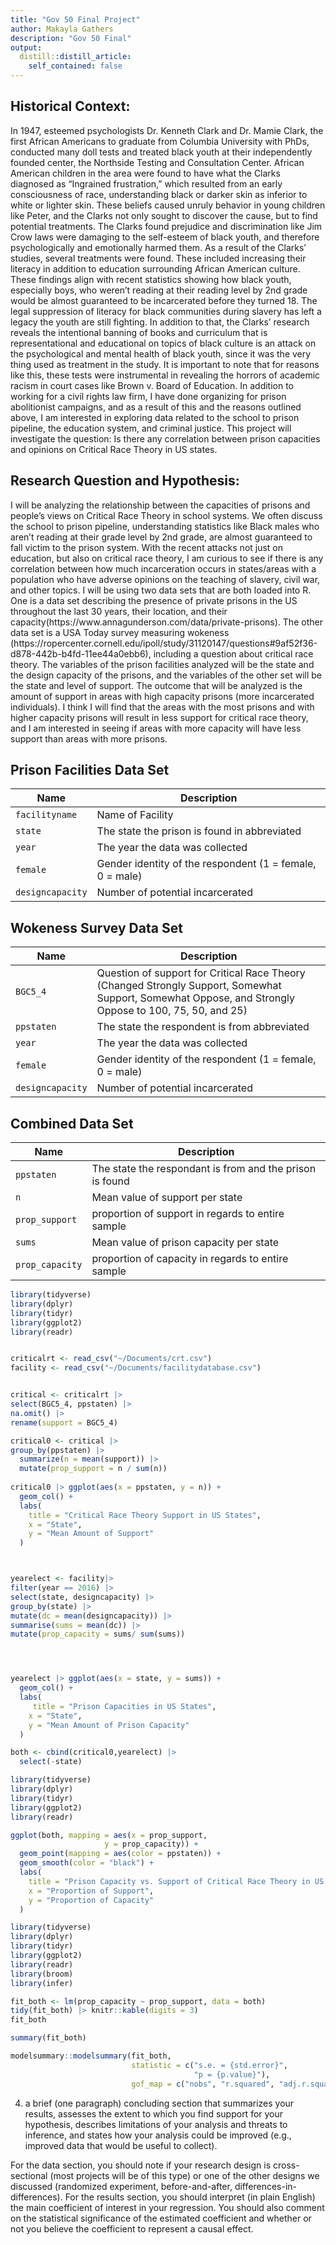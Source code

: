 ```yaml
---
title: "Gov 50 Final Project"
author: Makayla Gathers
description: "Gov 50 Final"
output:
  distill::distill_article:
    self_contained: false
---
```



## Historical Context: 
  In 1947, esteemed psychologists Dr. Kenneth Clark and Dr. Mamie Clark, the first African Americans to graduate from Columbia University with PhDs, conducted many doll tests and treated black youth at their independently founded center, the Northside Testing and Consultation Center. African American children in the area were found to have what the Clarks diagnosed as “Ingrained frustration,” which resulted from an early consciousness of race, understanding black or darker skin as inferior to white or lighter skin. These beliefs caused unruly behavior in young children like Peter, and the Clarks not only sought to discover the cause, but to find potential treatments. The Clarks found prejudice and discrimination like Jim Crow laws were damaging to the self-esteem of black youth, and therefore psychologically and emotionally harmed them. As a result of the Clarks’ studies, several treatments were found. These included increasing their literacy in addition to education surrounding African American culture. 
  These findings align with recent statistics showing how black youth, especially boys, who weren’t reading at their reading level by 2nd grade would be almost guaranteed to be incarcerated before they turned 18. The legal suppression of literacy for black communities during slavery has left a legacy the youth are still fighting. In addition to that, the Clarks’ research reveals the intentional banning of books and curriculum that is representational and educational on topics of black culture is an attack on the psychological and mental health of black youth, since it was the very thing used as treatment in the study. It is important to note that for reasons like this, these tests were instrumental in revealing the horrors of academic racism in court cases like Brown v. Board of Education.
	In addition to working for a civil rights law firm, I have done organizing for prison abolitionist campaigns, and as a result of this and the reasons outlined above, I am interested in exploring data related to the school to prison pipeline, the education system, and criminal justice. This project will investigate the question: Is there any correlation between prison capacities and opinions on Critical Race Theory in US states. 
	
## Research Question and Hypothesis: 
  I will be analyzing the relationship between the capacities of prisons and people's views on Critical Race Theory in school systems. We often discuss the school to prison pipeline, understanding statistics like Black males who aren't reading at their grade level by 2nd grade, are almost guaranteed to fall victim to the prison system. With the recent attacks not just on education, but also on critical race theory, I am curious to see if there is any correlation between how much incarceration occurs in states/areas with a population who have adverse opinions on the teaching of slavery, civil war, and other topics. 
  I will be using two data sets that are both loaded into R. One is a data set describing the presence of private prisons in the US throughout the last 30 years, their location, and their capacity(https://www.annagunderson.com/data/private-prisons). The other data set is a USA Today survey measuring wokeness (https://ropercenter.cornell.edu/ipoll/study/31120147/questions#9af52f36-d878-442b-b4fd-11ee44a0ebb6), including a question about critical race theory. 
  The variables of the prison facilities analyzed will be the state and the design capacity of the prisons, and the variables of the other set will be the state and level of support. The outcome that will be analyzed is the amount of support in areas with high capacity prisons (more incarcerated individuals). 
  I think I will find that the areas with the most prisons and with higher capacity prisons will result in less support for critical race theory, and I am interested in seeing if areas with more capacity will have less support than areas with more prisons. 

## Prison Facilities Data Set
| Name              | Description                                                                                                |
|-------------------|------------------------------------------------------------------------------------------------------------|
|`facilityname`             | Name of Facility                                                                                         |
| `state`         | The state the prison is found in abbreviated                               |
| `year`    | The year the data was collected                 |
| `female`          | Gender identity of the respondent (1 = female, 0 = male)                                                   |
| `designcapacity`           | Number of potential incarcerated                                             |     

## Wokeness Survey Data Set
| Name              | Description                                                                                                |
|-------------------|------------------------------------------------------------------------------------------------------------|
| `BGC5_4`             | Question of support for Critical Race Theory (Changed Strongly Support, Somewhat Support, Somewhat Oppose, and Strongly Oppose to 100, 75, 50, and 25)                                                                                       |
| `ppstaten`         | The state the respondent is from  abbreviated                             |
| `year`    | The year the data was collected                 |
| `female`          | Gender identity of the respondent (1 = female, 0 = male)                                                   |
| `designcapacity`           | Number of potential incarcerated |
## Combined Data Set
| Name              | Description                                                                                                |
|-------------------|------------------------------------------------------------------------------------------------------------|
| `ppstaten`         | The state the respondant is from and the prison is found                               |
| `n`    | Mean value of support per state               |
| `prop_support`          | proportion of support in regards to entire sample                                               |
| `sums`        | Mean value of prison capacity per state                          |
| `prop_capacity`   | proportion of capacity in regards to entire sample                                                                    |

```r
library(tidyverse)
library(dplyr)
library(tidyr)
library(ggplot2)
library(readr)


criticalrt <- read_csv("~/Documents/crt.csv")
facility <- read_csv("~/Documents/facilitydatabase.csv") 


critical <- criticalrt |>
select(BGC5_4, ppstaten) |>
na.omit() |>
rename(support = BGC5_4)

critical0 <- critical |>
group_by(ppstaten) |>
  summarize(n = mean(support)) |>
  mutate(prop_support = n / sum(n))
 
critical0 |> ggplot(aes(x = ppstaten, y = n)) +
  geom_col() +
  labs(
    title = "Critical Race Theory Support in US States",
    x = "State",
    y = "Mean Amount of Support" 
  )



yearelect <- facility|>
filter(year == 2016) |>
select(state, designcapacity) |>
group_by(state) |>
mutate(dc = mean(designcapacity)) |>
summarise(sums = mean(dc)) |>
mutate(prop_capacity = sums/ sum(sums))




yearelect |> ggplot(aes(x = state, y = sums)) +
  geom_col() + 
  labs(
     title = "Prison Capacities in US States",
    x = "State",
    y = "Mean Amount of Prison Capacity"  
  )

both <- cbind(critical0,yearelect) |>
  select(-state)

```
```r
library(tidyverse)
library(dplyr)
library(tidyr)
library(ggplot2)
library(readr)

ggplot(both, mapping = aes(x = prop_support,
                     y = prop_capacity)) +
  geom_point(mapping = aes(color = ppstaten)) +
  geom_smooth(color = "black") +
  labs(
    title = "Prison Capacity vs. Support of Critical Race Theory in US 27 States",
    x = "Proportion of Support",
    y = "Proportion of Capacity"
  )
```

```r
library(tidyverse)
library(dplyr)
library(tidyr)
library(ggplot2)
library(readr)
library(broom)
library(infer)

fit_both <- lm(prop_capacity ~ prop_support, data = both)
tidy(fit_both) |> knitr::kable(digits = 3)
fit_both

summary(fit_both) 

modelsummary::modelsummary(fit_both,
                           statistic = c("s.e. = {std.error}",
                                         "p = {p.value}"),
                           gof_map = c("nobs", "r.squared", "adj.r.squared"))
```
(4) a brief (one paragraph) concluding section that summarizes your results, assesses the extent to which you find support for your hypothesis, describes limitations of your analysis and threats to inference, and states how your analysis could be improved (e.g., improved data that would be useful to collect).

For the data section, you should note if your research design is cross-sectional (most projects will be of this type) or one of the other designs we discussed (randomized experiment, before-and-after, differences-in-differences). For the results section, you should interpret (in plain English) the main coefficient of interest in your regression. You should also comment on the statistical significance of the estimated coefficient and whether or not you believe the coefficient to represent a causal effect.





